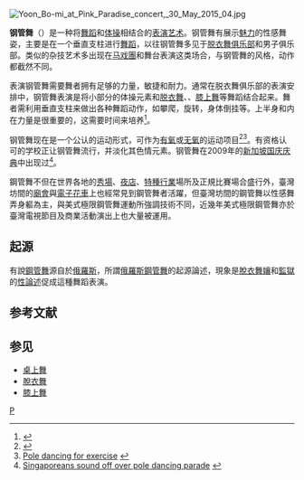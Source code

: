 [[File:Yoon_Bo-mi_at_Pink_Paradise_concert,_30_May_2015_04.jpg|thumb]]
{{請求翻譯|en}}

'''钢管舞'''（{{lang-en|Pole dance}}）是一种将[[舞蹈|舞蹈]]和[[体操|体操]]相结合的[[表演艺术|表演艺术]]。钢管舞有展示[[魅力|魅力]]的性感舞姿，主要是在一个垂直支柱进行[[舞蹈|舞蹈]]，以往钢管舞多见于[[脱衣舞俱乐部|脱衣舞俱乐部]]和男子俱乐部。类似的杂技艺术多出现在[[马戏團|马戏團]]和舞台表演这类场合，与钢管舞的风格，动作都截然不同。

表演钢管舞需要舞者拥有足够的力量，敏捷和耐力。通常在脱衣舞俱乐部的表演安排中，钢管舞表演是将小部分的体操元素和[[脱衣舞|脱衣舞]]、{{link-en|戈戈舞|Go-go dancing}}、[[膝上舞|膝上舞]]等舞蹈结合起来。舞者需利用垂直支柱来做出各种舞蹈动作，如攀爬，旋转，身体倒挂等。上半身和内在力量是很重要的，这需要时间来培养<ref>{{Cite web |url=http://www.wbur.org/2010/04/02/pole-dance |title=Pole Dancing is empowering Performance Art |access-date=2010-05-01 |archive-date=2010-04-05 |archive-url=https://web.archive.org/web/20100405024625/http://www.wbur.org/2010/04/02/pole-dance |dead-url=no }}</ref>。

钢管舞现在是一个公认的运动形式，可作为[[有氧運動|有氧]]或[[無氧運動|无氧]]的运动项目<ref>{{Cite web |url=http://abcnews.go.com/Travel/pole-dancing-strippers-anymore/story?id=10168196 |title=Pole dancing: It's not just for strippers anymore |access-date=2010-05-01 |archive-date=2021-01-24 |archive-url=https://web.archive.org/web/20210124232904/https://abcnews.go.com/Travel/pole-dancing-strippers-anymore/story?id=10168196 |dead-url=no }}</ref><ref>[http://www.kpsplocal2.com/Content/Special-Feature/story/Pole-Dancing-for-Exercise/iao4iYWMV0qNfw1OP6b3Sw.cspx Pole dancing for exercise] {{webarchive|url=https://web.archive.org/web/20100918035836/http://www.kpsplocal2.com/Content/Special-Feature/story/Pole-Dancing-for-Exercise/iao4iYWMV0qNfw1OP6b3Sw.cspx |date=2010-09-18 }}</ref>。有资格认可的学校正让钢管舞流行，并淡化其色情元素。钢管舞在2009年的[[新加坡国庆庆典|新加坡国庆庆典]]中出现过<ref>[http://www.cnngo.com/singapore/none/ndp-pole-dancing-222404 Singaporeans sound off over pole dancing parade] {{webarchive|url=https://web.archive.org/web/20100327003534/http://www.cnngo.com/singapore/none/ndp-pole-dancing-222404 |date=2010-03-27 }}</ref>。

鋼管舞不但在世界各地的[[秀場|秀場]]、[[夜店|夜店]]、[[特種行業|特種行業]]場所及正規比賽場合盛行外，臺灣坊間的[[廟會|廟會]]與[[電子花車|電子花車]]上也經常見到鋼管舞者活躍，但臺灣坊間的鋼管舞以性感舞弄身軀為主，與美式極限鋼管舞運動所強調技術不同，近幾年美式極限鋼管舞亦於臺灣電視節目及商業活動演出上也大量被運用。

== 起源 ==
有說[[鋼管舞|鋼管舞]]源自於[[俄羅斯|俄羅斯]]，所謂[[俄羅斯鋼管舞|俄羅斯鋼管舞]]的起源論述，現象是[[脫衣舞孃|脫衣舞孃]]和[[監獄|監獄]]的[[性論述|性論述]]促成這種舞蹈表演。

== 参考文献 ==
<div class="references-small">
<references></references>
</div>

==参见==
{{commons category|Pole dancing}}
* [[桌上舞|桌上舞]]
* [[脫衣舞|脫衣舞]]
* [[膝上舞|膝上舞]]


[[Category:豔舞|P]]
